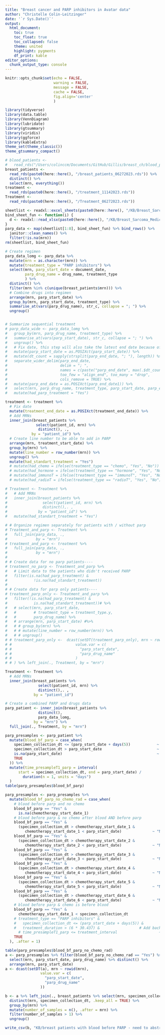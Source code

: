```yaml
---
title: "Breast cancer and PARP inhibitors in Avatar data"
author: "Christelle Colin-Leitzinger"
date: '`r Sys.Date()`'
output: 
  html_document:
    toc: true
    toc_float: true
    toc_collapsed: false
    theme: united
    highlight: pygments
    df_print: kable
editor_options: 
  chunk_output_type: console
---
```


<style type="text/css">

.figure {
    margin-top: 100px;
    margin-bottom: 100px;
}

table {
    margin-top: 10px;
    margin-bottom: 25px !important;
}

th, td { padding: 5px; }

</style>

```r
knitr::opts_chunk$set(echo = FALSE,
                      warning = FALSE,
                      message = FALSE,
                      cache = FALSE,
                      fig.align='center'
                      )
```

```r
library(tidyverse)
library(data.table)
library(VennDiagram)
library(lubridate)
library(gtsummary)
library(viridis)
library(ggforce)
library(kableExtra)
theme_set(theme_classic())
theme_gtsummary_compact()
```

```r
# blood_patients <- 
#   read_rds("/Users/colinccm/Documents/GitHub/Gillis/breast_ch/blood_patients_06272023.rds")
breast_patients <- 
  read_rds(paste0(here::here(), "/breast_patients_06272023.rds")) %>% 
  distinct() %>% 
  select(mrn, everything())
treatment <- 
  read_rds(paste0(here::here(), "/treatment_11142023.rds"))
Treatment <- 
  read_rds(paste0(here::here(), "/Treatment_06272023.rds"))

sheetlist <- readxl::excel_sheets(paste0(here::here(), "/KB/Breast_Sarcoma_Medication.xlsx"))
bind_sheet_fun <- function(i) {
  d <- readxl::read_xlsx(paste0(here::here(), "/KB/Breast_Sarcoma_Medication.xlsx"), sheet = i)
}
parp_data <- map(sheetlist[1:8], bind_sheet_fun) %>% bind_rows() %>%
  janitor::clean_names() %>%
  filter(!is.na(mrn))
rm(sheetlist, bind_sheet_fun)

```

```r
# Create regimen
parp_data_lomg <- parp_data %>% 
  mutate(mrn = as.character(mrn)) %>% 
  mutate(treatment_type = "PARP inhibitors") %>% 
  select(mrn, parp_start_date = document_date, 
         parp_drug_name = drug_name, treatment_type
         ) %>% 
  distinct() %>% 
  filter(mrn %in% c(unique(breast_patients$mrn))) %>%
  # Combine drugs into regimen
  arrange(mrn, parp_start_date) %>% 
  group_by(mrn, parp_start_date, treatment_type) %>% 
  summarise_at(vars(parp_drug_name), str_c, collapse = "; ") %>%
  ungroup()


# Summarize sequential treatment 
# parp_data_wide <- parp_data_lomg %>% 
#   group_by(mrn, parp_drug_name, treatment_type) %>% 
#   summarise_at(vars(parp_start_date), str_c, collapse = "; ") %>%
#   ungroup() %>% 
#   # Fix date, this step will also take the latest end date because of how I arrange above
#   mutate(parp_start_date = as.POSIXct(parp_start_date)) %>%
#   mutate(dt_count = sapply(strsplit(parp_end_date, "; "), length)) %>% 
#   separate_wider_delim(parp_end_date, 
#                        delim = "; ", 
#                        names = c(paste("parp_end_date", max(.$dt_count) : 1, sep = "")), 
#                        too_few = "align_end", too_many = "drop", 
#                        cols_remove = TRUE) %>%  
#   mutate(parp_end_date = as.POSIXct(parp_end_date1)) %>%
#   select(mrn, parp_drug_name, treatment_type, parp_start_date, parp_end_date) %>% 
#   mutate(had_parp_treatment = "Yes")

treatment <- treatment %>%
  # Fix date
  mutate(treatment_end_date = as.POSIXct(treatment_end_date)) %>%
  # Add MRNs
  inner_join(breast_patients %>%
              select(patient_id, mrn) %>%
               distinct(), .,
            by = "patient_id") %>%
  # Create line number to be able to add in PARP
  arrange(mrn, treatment_start_date) %>%
  group_by(mrn) %>%
  mutate(line_number = row_number(mrn)) %>%
  ungroup() %>%
  mutate(had_standart_treatment = "Yes")
  # mutate(had_chemo = ifelse(treatment_type == "chemo", "Yes", "No")) %>%
  # mutate(had_hormone = ifelse(treatment_type == "hormone", "Yes", "No")) %>%
  # mutate(had_immunoT = ifelse(treatment_type == "immunoT", "Yes", "No")) %>%
  # mutate(had_radioT = ifelse(treatment_type == "radioT", "Yes", "No"))

# Treatment <- Treatment %>% 
#   # Add MRNs
#   inner_join(breast_patients %>% 
#                select(patient_id, mrn) %>% 
#                distinct(),. , 
#              by = "patient_id") %>% 
#   mutate(had_standart_treatment = "Yes")
```


```r
# # Organize regimen separately for patients with / without parp
# Treatment_and_parp <- Treatment %>% 
#   full_join(parp_data, ., 
#             by = "mrn")
# treatment_and_parp <- treatment %>% 
#   full_join(parp_data, ., 
#             by = "mrn")
# 
# # Create data for no parp patients----
# treatment_no_parp <- Treatment_and_parp %>% 
#   # Limit data to the patients who didn't received PARP
#   filter(is.na(had_parp_treatment) & 
#            !is.na(had_standart_treatment))
# 
# # Create data for parp only patients----
# treatment_parp_only <- Treatment_and_parp %>% 
#   filter(!is.na(had_parp_treatment) & 
#            is.na(had_standart_treatment))# %>% 
#   # select(mrn, parp_start_date,
#   #        # treatment_type = treatment_type.y,
#   #        parp_drug_name) %>% 
#   # arrange(mrn, parp_start_date) #%>%
#   # # group_by(mrn) %>% 
#   # # mutate(line_number = row_number(mrn)) %>% 
#   # # ungroup()
# # treatment_parp_only <-  dcast(setDT(treatment_parp_only), mrn ~ rowid(mrn),
# #                             value.var = c(
# #                               "parp_start_date",
# #                               "parp_drug_name"
# #                             )
# # ) %>% left_join(., Treatment, by = "mrn")
```

```r
Treatment <- Treatment %>% 
  # Add MRNs
  inner_join(breast_patients %>% 
               select(patient_id, mrn) %>% 
               distinct(),. , 
             by = "patient_id")

# Create a combined PARP and drugs data
parp_patient <- inner_join(breast_patients %>% 
               distinct(), 
               parp_data_lomg, 
             by = "mrn") %>% 
  full_join(., Treatment, by = "mrn")
```

```r
parp_presamples <- parp_patient %>% 
  mutate(blood_bf_parp = case_when(
    specimen_collection_dt <= (parp_start_date + days(5))            ~ "Yes",
    specimen_collection_dt > parp_start_date                         ~ "No",
    is.na(parp_start_date)                                           ~ "not administred",
    TRUE                                                                 ~ "No"
  )) %>% 
  mutate(time_presampleT1_parp = interval(
      start = specimen_collection_dt, end = parp_start_date) /
        duration(n = 1, units = "days")
  )
table(parp_presamples$blood_bf_parp)

```


```r
parp_presamples <- parp_presamples %>% 
  mutate(blood_bf_parp_no_chemo_rad = case_when(
    # blood before parp and no chemo
    blood_bf_parp == "Yes" &
      is.na(chemotherapy_start_date_1)                                 ~ "Yes",
    # blood before parp & no chemo after blood AND before parp
    blood_bf_parp == "Yes" &
      (specimen_collection_dt > chemotherapy_start_date_1 &
         chemotherapy_start_date_1 < parp_start_date)              ~ "No",
    blood_bf_parp == "Yes" &
      (specimen_collection_dt > chemotherapy_start_date_2 &
         chemotherapy_start_date_2 < parp_start_date)              ~ "No",
    blood_bf_parp == "Yes" &
      (specimen_collection_dt > chemotherapy_start_date_3 &
         chemotherapy_start_date_3 < parp_start_date)              ~ "No",
    blood_bf_parp == "Yes" &
      (specimen_collection_dt > chemotherapy_start_date_4 &
         chemotherapy_start_date_4 < parp_start_date)              ~ "No",
    blood_bf_parp == "Yes" &
      (specimen_collection_dt > chemotherapy_start_date_5 &
         chemotherapy_start_date_5 < parp_start_date)              ~ "No",
    blood_bf_parp == "Yes" &
      (specimen_collection_dt > chemotherapy_start_date_6 &
         chemotherapy_start_date_6 < parp_start_date)              ~ "No",
    # blood before parp & chemo is before blood
    blood_bf_parp == "Yes" &
      chemotherapy_start_date_1 < specimen_collection_dt               ~ "Yes",
    # treatment_type == "PARP inhibitors" &
    #   specimen_collection_dt <= (parp_start_date + days(5)) &
    #   treatment_duration > (6 * 30.437) &                  # Add back----------------------------------
      # time_presampleT1_parp <= treatment_interval                   ~ "Yes",
    TRUE                                                                  ~ "No"
  ), .after = 1)
```


```r
table(parp_presamples$blood_bf_parp_no_chemo_rad)
a <- parp_presamples %>% filter(blood_bf_parp_no_chemo_rad == "Yes") %>% 
  select(mrn, parp_start_date, parp_drug_name) %>% distinct() %>% 
  arrange(mrn, parp_start_date)
a <- dcast(setDT(a), mrn ~ rowid(mrn),
                value.var = c(
                  "parp_start_date",
                  "parp_drug_name"
                ))

b <- a %>% left_join(., breast_patients %>% select(mrn, specimen_collection_dt), by = "mrn") %>% 
  distinct(mrn, specimen_collection_dt, .keep_all = TRUE) %>% 
  group_by(mrn) %>% 
  mutate(number_of_samples = n(), .after = mrn) %>% 
  filter(number_of_samples > 1) %>% 
  ungroup()

write_csv(b, "KB/breast patients with blood before PARP - need to abstract.csv")
```

